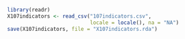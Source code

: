 ```r
library(readr)
X107indicators <- read_csv("107indicators.csv", 
                           locale = locale(), na = "NA")
save(X107indicators, file = "X107indicators.rda")
```
